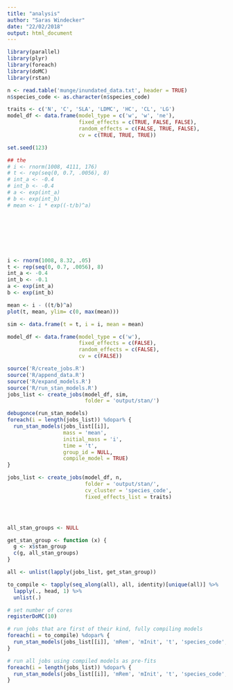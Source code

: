 ```yaml
---
title: "analysis"
author: "Saras Windecker"
date: "22/02/2018"
output: html_document
---
```


```r
library(parallel)
library(plyr)
library(foreach)
library(doMC)
library(rstan)
```


```r
n <- read.table('munge/inundated_data.txt', header = TRUE)
n$species_code <- as.character(n$species_code)

traits <- c('N', 'C', 'SLA', 'LDMC', 'HC', 'CL', 'LG')
model_df <- data.frame(model_type = c('w', 'w', 'ne'),
                       fixed_effects = c(TRUE, FALSE, FALSE),
                       random_effects = c(FALSE, TRUE, FALSE),
                       cv = c(TRUE, TRUE, TRUE))
```

```r

set.seed(123)

## the 
# i <- rnorm(1008, 4111, 176)
# t <- rep(seq(0, 0.7, .0056), 8)
# int_a <- -0.4
# int_b <- -0.4
# a <- exp(int_a)
# b <- exp(int_b)
# mean <- i * exp((-t/b)^a)








i <- rnorm(1008, 8.32, .05)
t <- rep(seq(0, 0.7, .0056), 8)
int_a <- -0.4
int_b <- -0.1
a <- exp(int_a)
b <- exp(int_b)

mean <- i - ((t/b)^a)
plot(t, mean, ylim= c(0, max(mean)))

sim <- data.frame(t = t, i = i, mean = mean)

model_df <- data.frame(model_type = c('w'),
                       fixed_effects = c(FALSE),
                       random_effects = c(FALSE),
                       cv = c(FALSE))

source('R/create_jobs.R')
source('R/append_data.R')
source('R/expand_models.R')
source('R/run_stan_models.R')
jobs_list <- create_jobs(model_df, sim,
                         folder = 'output/stan/')

debugonce(run_stan_models)
foreach(i = length(jobs_list)) %dopar% {
  run_stan_models(jobs_list[[i]], 
                  mass = 'mean',
                  initial_mass = 'i',
                  time = 't',
                  group_id = NULL, 
                  compile_model = TRUE)
}

```

```r
jobs_list <- create_jobs(model_df, n,
                         folder = 'output/stan/',
                         cv_cluster = 'species_code',
                         fixed_effects_list = traits)




all_stan_groups <- NULL

get_stan_group <- function (x) {
  g <- x$stan_group
  c(g, all_stan_groups)
}

all <- unlist(lapply(jobs_list, get_stan_group))

to_compile <- tapply(seq_along(all), all, identity)[unique(all)] %>%
  lapply(., head, 1) %>%
  unlist(.)

# set number of cores
registerDoMC(10)

# run jobs that are first of their kind, fully compiling models
foreach(i = to_compile) %dopar% {
  run_stan_models(jobs_list[[i]], 'mRem', 'mInit', 't', 'species_code', compile_model = TRUE)
}

# run all jobs using compiled models as pre-fits
foreach(i = length(jobs_list)) %dopar% {
  run_stan_models(jobs_list[[i]], 'mRem', 'mInit', 't', 'species_code', compile_model = FALSE)
}
```

